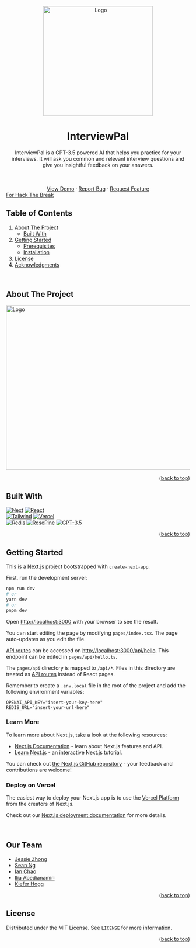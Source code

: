 
<a name="readme-top"></a>


<br />
<div align="center">
  <a href="https://interviewpal.vercel.app/">
    <img src="https://user-images.githubusercontent.com/37903573/226234526-bda7a3b0-1b4a-45a4-bb69-1bdc7f77c914.png" alt="Logo" width="300" height="300" />
  </a>
  <h1 align="center">InterviewPal</h1>
  <p align="center">
    InterviewPal is a GPT-3.5 powered AI that helps you practice for your interviews. It will ask you common and relevant interview questions and give you insightful feedback on your answers.
  </p>
    <br />
    <br />
    <a href="https://youtu.be/6CdYp6nNhCk">View Demo</a>
    ·
    <a href="https://github.com/InterviewPal/InterviewPal/issues">Report Bug</a>
    ·
    <a href="https://github.com/InterviewPal/InterviewPal/issues">Request Feature</a>
</div>
<a href="https://hackthebreak2023.com/">For Hack The Break</a>

## Table of Contents
<ol>
  <li>
    <a href="src/lib/data/artifacts-details#about-the-project">About The Project</a>
    <ul>
      <li><a href="src/lib/data/artifacts-details#built-with">Built With</a></li>
    </ul>
  </li>
  <li>
    <a href="src/lib/data/artifacts-details#getting-started">Getting Started</a>
    <ul>
      <li><a href="src/lib/data/artifacts-details#prerequisites">Prerequisites</a></li>
      <li><a href="src/lib/data/artifacts-details#installation">Installation</a></li>
    </ul>
  </li>
  <li><a href="src/lib/data/artifacts-details#license">License</a></li>
  <li><a href="src/lib/data/artifacts-details#acknowledgments">Acknowledgments</a></li>
</ol>


<br />

## About The Project

<a href="https://interviewpal.vercel.app/">
  <img src="https://github.com/InterviewPal/InterviewPal/raw/main/public/frontpage.png" alt="Logo" width="800" height="450" />
</a>


<p align="right">(<a href="src/lib/data/artifacts-details#readme-top">back to top</a>)</p>



## Built With

[![Next][Next.js]][Next-url]
[![React][React.js]][React-url] \
[![Tailwind][Tailwind.css]][Tailwind-url]
[![Vercel][Vercel]][Vercel-url] \
[![Redis][Redis]][Redis-url]
[![RosePine][RosePine]][RosePine-url]
[![GPT-3.5][GPT-3.5]][GPT-3.5-url]

<p align="right">(<a href="src/lib/data/artifacts-details#readme-top">back to top</a>)</p>



## Getting Started

This is a [Next.js](https://nextjs.org/) project bootstrapped with [`create-next-app`](https://github.com/vercel/next.js/tree/canary/packages/create-next-app).

First, run the development server:

```bash
npm run dev
# or
yarn dev
# or
pnpm dev
```

Open [http://localhost:3000](http://localhost:3000) with your browser to see the result.

You can start editing the page by modifying `pages/index.tsx`. The page auto-updates as you edit the file.

[API routes](https://nextjs.org/docs/api-routes/introduction) can be accessed on [http://localhost:3000/api/hello](http://localhost:3000/api/hello). This endpoint can be edited in `pages/api/hello.ts`.

The `pages/api` directory is mapped to `/api/*`. Files in this directory are treated as [API routes](https://nextjs.org/docs/api-routes/introduction) instead of React pages.

Remember to create a `.env.local` file in the root of the project and add the following environment variables:

```
OPENAI_API_KEY="insert-your-key-here"
REDIS_URL="insert-your-url-here"
```

### Learn More

To learn more about Next.js, take a look at the following resources:

- [Next.js Documentation](https://nextjs.org/docs) - learn about Next.js features and API.
- [Learn Next.js](https://nextjs.org/learn) - an interactive Next.js tutorial.

You can check out [the Next.js GitHub repository](https://github.com/vercel/next.js/) - your feedback and contributions are welcome!

### Deploy on Vercel

The easiest way to deploy your Next.js app is to use the [Vercel Platform](https://vercel.com/new?utm_medium=default-template&filter=next.js&utm_source=create-next-app&utm_campaign=create-next-app-readme) from the creators of Next.js.

Check out our [Next.js deployment documentation](https://nextjs.org/docs/deployment) for more details.

<br />

## Our Team

* [Jessie Zhong](https://github.com/token03)
* [Sean Ng](https://github.com/23o4i7)
* [Ian Chao](https://github.com/iantelli)
* [Ilia Abedianamiri](https://github.com/iliaamiri)
* [Kiefer Hogg](https://github.com/Kieferhogg)

<p align="right">(<a href="src/lib/data/artifacts-details#readme-top">back to top</a>)</p>

## License

Distributed under the MIT License. See `LICENSE` for more information.

<p align="right">(<a href="src/lib/data/artifacts-details#readme-top">back to top</a>)</p>


[Next.js]: https://img.shields.io/badge/next.js-000000?style=for-the-badge&logo=nextdotjs&logoColor=white
[Next-url]: https://nextjs.org/
[React.js]: https://img.shields.io/badge/React-20232A?style=for-the-badge&logo=react&logoColor=61DAFB
[React-url]: https://reactjs.org/
[Tailwind.css]: https://img.shields.io/badge/Tailwind_CSS-38B2AC?style=for-the-badge&logo=tailwind-css&logoColor=white
[Tailwind-url]: https://tailwindcss.com/
[Vercel]: https://img.shields.io/badge/Vercel-000000?style=for-the-badge&logo=vercel&logoColor=white
[Vercel-url]: https://vercel.com/
[RosePine]: https://img.shields.io/badge/RosePine-26233a?style=for-the-badge&logo=rosepine&logoColor=purple
[RosePine-url]: https://rosepine.com/
[GPT-3.5]: https://img.shields.io/badge/GPT--3-31748f?style=for-the-badge&logo=gpt3&logoColor=white
[GPT-3.5-url]: https://openai.com/blog/openai-api/
[Redis]: https://img.shields.io/badge/redis-%23DD0031.svg?&style=for-the-badge&logo=redis&logoColor=white
[Redis-url]: https://redis.io/
